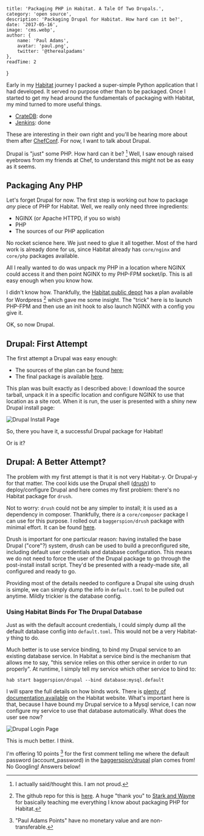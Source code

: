 
    title: 'Packaging PHP in Habitat. A Tale Of Two Drupals.',
    category: 'open source',
    description: 'Packaging Drupal for Habitat. How hard can it be?',
    date: '2017-05-16',
    image: 'cms.webp',
    author: {
        name: 'Paul Adams',
        avatar: 'paul.png',
        twitter: '@therealpadams'
    },
    readTime: 2
}


Early in my [Habitat](https://habitat.sh) journey I packed a
super-simple Python application that I had developed. It served no
purpose other than to be packaged. Once I started to get my head
around the fundamentals of packaging with Habitat, my mind turned to
more useful things.

- [CrateDB](https://crate.io): done
- [Jenkins](https://jenkins.io): done

These are interesting in their own right and you'll be hearing more
about them after [ChefConf](https://chefconf.chef.io/2017/). For now,
I want to talk about Drupal.

Drupal is "just" some PHP. How hard can it be? [^1] Well, I
saw enough raised eyebrows from my friends at Chef, to understand this
might not be as easy as it seems.

## Packaging **Any** PHP

Let's forget Drupal for now. The first step is working out how to
package _any_ piece of PHP for Habitat. Well, we really only need
three ingredients:

- NGINX (or Apache HTTPD, if you so wish)
- PHP
- The sources of our PHP application

No rocket science here. We just need to glue it all together. Most of
the hard work is already done for us, since Habitat already has
`core/nginx` and `core/php` packages available.

All I really wanted to do was unpack my PHP in a location where NGINX
could access it and then point NGINX to my PHP-FPM socket/ip. This is
all easy enough when you know how.

I didn't know how. Thankfully, the [Habitat public
depot](https://app.habitat.sh) has a plan available for
Wordpress [^2] which gave me some insight. The "trick" here
is to launch PHP-FPM and then use an init hook to also launch NGINX
with a config you give it.

OK, so now Drupal.

## Drupal: First Attempt

The first attempt a Drupal was easy enough:

- The sources of the plan can be found [here](https://github.com/endocode/habitat-plans/tree/master/drupal);
- The final package is available [here](https://app.habitat.sh/#/pkgs/endocode/drupal/8.3.2/20170515200337).

This plan was built exactly as I described above: I download the
source tarball, unpack it in a specific location and configure NGINX
to use that location as a site root. When it is run, the user is
presented with a shiny new Drupal install page:

![Drupal Install Page](drupal-start.png)

So, there you have it, a successful Drupal package for Habitat!

Or is it?

## Drupal: A Better Attempt?

The problem with my first attempt is that it is not very Habitat-y. Or
Drupal-y for that matter. The cool kids use the Drupal shell
([drush](http://www.drush.org)) to deploy/configure Drupal and here
comes my first problem: there's no Habitat package for `drush`.

Not to worry: `drush` could not be any simpler to install; it is used
as a dependency in composer. Thankfully, there _is_ a `core/composer`
package I can use for this purpose. I rolled out a `baggerspion/drush`
package with minimal effort. It can be found [here](https://app.habitat.sh/#/pkgs/baggerspion/drush/8/20170515140815).

Drush is important for one particular reason: having installed the
base Drupal ("core"?) system, drush can be used to build a
preconfigured site, including default user credentials and database
configuration. This means we do not need to force the user of the
Drupal package to go through the post-install install script. They'd
be presented with a ready-made site, all configured and ready to go.

Providing most of the details needed to configure a Drupal site using
drush is simple, we can simply dump the info in `default.toml` to be
pulled out anytime. Mildly trickier is the database config.

### Using Habitat Binds For The Drupal Database

Just as with the default account credentials, I could simply dump all
the default database config into `default.toml`. This would not be a
very Habitat-y thing to do.

Much better is to use service binding, to bind my Drupal service to an
existing database service. In Habitat a service bind is the mechanism
that allows me to say, "this service relies on this other service in
order to run properly". At runtime, I simply tell my service which
other service to bind to:

`hab start baggerspion/drupal --bind database:mysql.default`

I will spare the full details on how binds work. There is [plenty of
documentation
available](https://www.habitat.sh/docs/run-packages-binding/) on the
Habitat website. What's important here is that, because I have bound
my Drupal service to a Mysql service, I can now configure my service
to use that database automatically. What does the user see now?

![Drupal Login Page](drupal-better.png)

This is much better. I think.

I'm offering 10 points [^3] for the first comment telling me where the
default password (account_password) in the
[baggerspion/drupal](https://app.habitat.sh/#/pkgs/baggerspion/drupal/8.3.2/20170516112409)
plan comes from! No Googling! Answers below!

[^1]: I actually said/thought this. I am not proud.
[^2]: The github repo for this is [here](https://github.com/starkandwayne/habitat-plans/tree/master/wordpress). A huge "thank you" to [Stark and Wayne](https://www.starkandwayne.com/) for basically teaching me everything I know about packaging PHP for Habitat.
[^3]: "Paul Adams Points" have no monetary value and are non-transferable.
